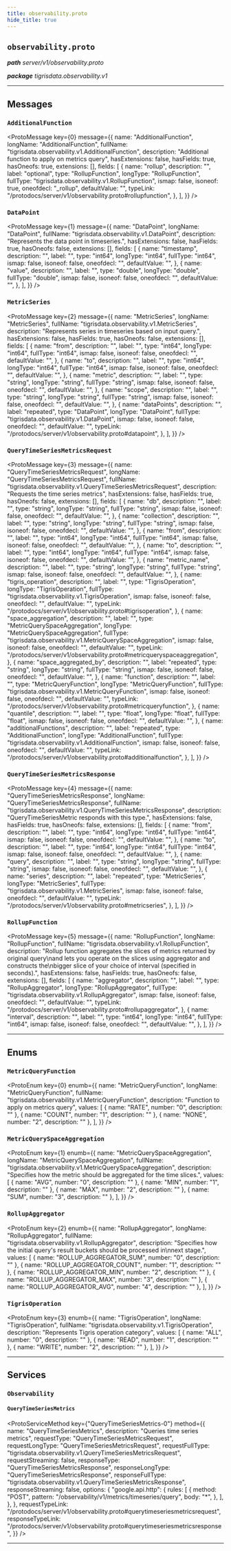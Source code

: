 ```yaml
---
title: observability.proto
hide_title: true
---
```



## `observability.proto`

_**path** server/v1/observability.proto_

_**package** tigrisdata.observability.v1_

---

## Messages

### `AdditionalFunction`

<ProtoMessage
  key={0}
  message={{
    name: "AdditionalFunction",
    longName: "AdditionalFunction",
    fullName: "tigrisdata.observability.v1.AdditionalFunction",
    description: "Additional function to apply on metrics query",
    hasExtensions: false,
    hasFields: true,
    hasOneofs: true,
    extensions: [],
    fields: [
      {
        name: "rollup",
        description: "",
        label: "optional",
        type: "RollupFunction",
        longType: "RollupFunction",
        fullType: "tigrisdata.observability.v1.RollupFunction",
        ismap: false,
        isoneof: true,
        oneofdecl: "_rollup",
        defaultValue: "",
        typeLink: "/protodocs/server/v1/observability.proto#rollupfunction",
      },
    ],
  }}
/>

### `DataPoint`

<ProtoMessage
  key={1}
  message={{
    name: "DataPoint",
    longName: "DataPoint",
    fullName: "tigrisdata.observability.v1.DataPoint",
    description: "Represents the data point in timeseries.",
    hasExtensions: false,
    hasFields: true,
    hasOneofs: false,
    extensions: [],
    fields: [
      {
        name: "timestamp",
        description: "",
        label: "",
        type: "int64",
        longType: "int64",
        fullType: "int64",
        ismap: false,
        isoneof: false,
        oneofdecl: "",
        defaultValue: "",
      },
      {
        name: "value",
        description: "",
        label: "",
        type: "double",
        longType: "double",
        fullType: "double",
        ismap: false,
        isoneof: false,
        oneofdecl: "",
        defaultValue: "",
      },
    ],
  }}
/>

### `MetricSeries`

<ProtoMessage
  key={2}
  message={{
    name: "MetricSeries",
    longName: "MetricSeries",
    fullName: "tigrisdata.observability.v1.MetricSeries",
    description: "Represents series in timeseries based on input query.",
    hasExtensions: false,
    hasFields: true,
    hasOneofs: false,
    extensions: [],
    fields: [
      {
        name: "from",
        description: "",
        label: "",
        type: "int64",
        longType: "int64",
        fullType: "int64",
        ismap: false,
        isoneof: false,
        oneofdecl: "",
        defaultValue: "",
      },
      {
        name: "to",
        description: "",
        label: "",
        type: "int64",
        longType: "int64",
        fullType: "int64",
        ismap: false,
        isoneof: false,
        oneofdecl: "",
        defaultValue: "",
      },
      {
        name: "metric",
        description: "",
        label: "",
        type: "string",
        longType: "string",
        fullType: "string",
        ismap: false,
        isoneof: false,
        oneofdecl: "",
        defaultValue: "",
      },
      {
        name: "scope",
        description: "",
        label: "",
        type: "string",
        longType: "string",
        fullType: "string",
        ismap: false,
        isoneof: false,
        oneofdecl: "",
        defaultValue: "",
      },
      {
        name: "dataPoints",
        description: "",
        label: "repeated",
        type: "DataPoint",
        longType: "DataPoint",
        fullType: "tigrisdata.observability.v1.DataPoint",
        ismap: false,
        isoneof: false,
        oneofdecl: "",
        defaultValue: "",
        typeLink: "/protodocs/server/v1/observability.proto#datapoint",
      },
    ],
  }}
/>

### `QueryTimeSeriesMetricsRequest`

<ProtoMessage
  key={3}
  message={{
    name: "QueryTimeSeriesMetricsRequest",
    longName: "QueryTimeSeriesMetricsRequest",
    fullName: "tigrisdata.observability.v1.QueryTimeSeriesMetricsRequest",
    description: "Requests the time series metrics",
    hasExtensions: false,
    hasFields: true,
    hasOneofs: false,
    extensions: [],
    fields: [
      {
        name: "db",
        description: "",
        label: "",
        type: "string",
        longType: "string",
        fullType: "string",
        ismap: false,
        isoneof: false,
        oneofdecl: "",
        defaultValue: "",
      },
      {
        name: "collection",
        description: "",
        label: "",
        type: "string",
        longType: "string",
        fullType: "string",
        ismap: false,
        isoneof: false,
        oneofdecl: "",
        defaultValue: "",
      },
      {
        name: "from",
        description: "",
        label: "",
        type: "int64",
        longType: "int64",
        fullType: "int64",
        ismap: false,
        isoneof: false,
        oneofdecl: "",
        defaultValue: "",
      },
      {
        name: "to",
        description: "",
        label: "",
        type: "int64",
        longType: "int64",
        fullType: "int64",
        ismap: false,
        isoneof: false,
        oneofdecl: "",
        defaultValue: "",
      },
      {
        name: "metric_name",
        description: "",
        label: "",
        type: "string",
        longType: "string",
        fullType: "string",
        ismap: false,
        isoneof: false,
        oneofdecl: "",
        defaultValue: "",
      },
      {
        name: "tigris_operation",
        description: "",
        label: "",
        type: "TigrisOperation",
        longType: "TigrisOperation",
        fullType: "tigrisdata.observability.v1.TigrisOperation",
        ismap: false,
        isoneof: false,
        oneofdecl: "",
        defaultValue: "",
        typeLink: "/protodocs/server/v1/observability.proto#tigrisoperation",
      },
      {
        name: "space_aggregation",
        description: "",
        label: "",
        type: "MetricQuerySpaceAggregation",
        longType: "MetricQuerySpaceAggregation",
        fullType: "tigrisdata.observability.v1.MetricQuerySpaceAggregation",
        ismap: false,
        isoneof: false,
        oneofdecl: "",
        defaultValue: "",
        typeLink:
          "/protodocs/server/v1/observability.proto#metricqueryspaceaggregation",
      },
      {
        name: "space_aggregated_by",
        description: "",
        label: "repeated",
        type: "string",
        longType: "string",
        fullType: "string",
        ismap: false,
        isoneof: false,
        oneofdecl: "",
        defaultValue: "",
      },
      {
        name: "function",
        description: "",
        label: "",
        type: "MetricQueryFunction",
        longType: "MetricQueryFunction",
        fullType: "tigrisdata.observability.v1.MetricQueryFunction",
        ismap: false,
        isoneof: false,
        oneofdecl: "",
        defaultValue: "",
        typeLink:
          "/protodocs/server/v1/observability.proto#metricqueryfunction",
      },
      {
        name: "quantile",
        description: "",
        label: "",
        type: "float",
        longType: "float",
        fullType: "float",
        ismap: false,
        isoneof: false,
        oneofdecl: "",
        defaultValue: "",
      },
      {
        name: "additionalFunctions",
        description: "",
        label: "repeated",
        type: "AdditionalFunction",
        longType: "AdditionalFunction",
        fullType: "tigrisdata.observability.v1.AdditionalFunction",
        ismap: false,
        isoneof: false,
        oneofdecl: "",
        defaultValue: "",
        typeLink: "/protodocs/server/v1/observability.proto#additionalfunction",
      },
    ],
  }}
/>

### `QueryTimeSeriesMetricsResponse`

<ProtoMessage
  key={4}
  message={{
    name: "QueryTimeSeriesMetricsResponse",
    longName: "QueryTimeSeriesMetricsResponse",
    fullName: "tigrisdata.observability.v1.QueryTimeSeriesMetricsResponse",
    description: "QueryTimeSeriesMetric responds with this type.",
    hasExtensions: false,
    hasFields: true,
    hasOneofs: false,
    extensions: [],
    fields: [
      {
        name: "from",
        description: "",
        label: "",
        type: "int64",
        longType: "int64",
        fullType: "int64",
        ismap: false,
        isoneof: false,
        oneofdecl: "",
        defaultValue: "",
      },
      {
        name: "to",
        description: "",
        label: "",
        type: "int64",
        longType: "int64",
        fullType: "int64",
        ismap: false,
        isoneof: false,
        oneofdecl: "",
        defaultValue: "",
      },
      {
        name: "query",
        description: "",
        label: "",
        type: "string",
        longType: "string",
        fullType: "string",
        ismap: false,
        isoneof: false,
        oneofdecl: "",
        defaultValue: "",
      },
      {
        name: "series",
        description: "",
        label: "repeated",
        type: "MetricSeries",
        longType: "MetricSeries",
        fullType: "tigrisdata.observability.v1.MetricSeries",
        ismap: false,
        isoneof: false,
        oneofdecl: "",
        defaultValue: "",
        typeLink: "/protodocs/server/v1/observability.proto#metricseries",
      },
    ],
  }}
/>

### `RollupFunction`

<ProtoMessage
  key={5}
  message={{
    name: "RollupFunction",
    longName: "RollupFunction",
    fullName: "tigrisdata.observability.v1.RollupFunction",
    description:
      "Rollup function aggregates the slices of metrics returned by original query\nand lets you operate on the slices using aggregator and constructs the\nbigger slice of your choice of interval (specified in seconds).",
    hasExtensions: false,
    hasFields: true,
    hasOneofs: false,
    extensions: [],
    fields: [
      {
        name: "aggregator",
        description: "",
        label: "",
        type: "RollupAggregator",
        longType: "RollupAggregator",
        fullType: "tigrisdata.observability.v1.RollupAggregator",
        ismap: false,
        isoneof: false,
        oneofdecl: "",
        defaultValue: "",
        typeLink: "/protodocs/server/v1/observability.proto#rollupaggregator",
      },
      {
        name: "interval",
        description: "",
        label: "",
        type: "int64",
        longType: "int64",
        fullType: "int64",
        ismap: false,
        isoneof: false,
        oneofdecl: "",
        defaultValue: "",
      },
    ],
  }}
/>

---

## Enums

### `MetricQueryFunction`

<ProtoEnum
  key={0}
  enumb={{
    name: "MetricQueryFunction",
    longName: "MetricQueryFunction",
    fullName: "tigrisdata.observability.v1.MetricQueryFunction",
    description: "Function to apply on metrics query",
    values: [
      { name: "RATE", number: "0", description: "" },
      { name: "COUNT", number: "1", description: "" },
      { name: "NONE", number: "2", description: "" },
    ],
  }}
/>

### `MetricQuerySpaceAggregation`

<ProtoEnum
  key={1}
  enumb={{
    name: "MetricQuerySpaceAggregation",
    longName: "MetricQuerySpaceAggregation",
    fullName: "tigrisdata.observability.v1.MetricQuerySpaceAggregation",
    description:
      "Specifies how the metric should be aggregated for the time slices.",
    values: [
      { name: "AVG", number: "0", description: "" },
      { name: "MIN", number: "1", description: "" },
      { name: "MAX", number: "2", description: "" },
      { name: "SUM", number: "3", description: "" },
    ],
  }}
/>

### `RollupAggregator`

<ProtoEnum
  key={2}
  enumb={{
    name: "RollupAggregator",
    longName: "RollupAggregator",
    fullName: "tigrisdata.observability.v1.RollupAggregator",
    description:
      "Specifies how the initial query's result buckets should be processed in\nnext stage.",
    values: [
      { name: "ROLLUP_AGGREGATOR_SUM", number: "0", description: "" },
      { name: "ROLLUP_AGGREGATOR_COUNT", number: "1", description: "" },
      { name: "ROLLUP_AGGREGATOR_MIN", number: "2", description: "" },
      { name: "ROLLUP_AGGREGATOR_MAX", number: "3", description: "" },
      { name: "ROLLUP_AGGREGATOR_AVG", number: "4", description: "" },
    ],
  }}
/>

### `TigrisOperation`

<ProtoEnum
  key={3}
  enumb={{
    name: "TigrisOperation",
    longName: "TigrisOperation",
    fullName: "tigrisdata.observability.v1.TigrisOperation",
    description: "Represents Tigris operation category",
    values: [
      { name: "ALL", number: "0", description: "" },
      { name: "READ", number: "1", description: "" },
      { name: "WRITE", number: "2", description: "" },
    ],
  }}
/>

---

## Services

### `Observability`

#### `QueryTimeSeriesMetrics`

<ProtoServiceMethod
  key={"QueryTimeSeriesMetrics-0"}
  method={{
    name: "QueryTimeSeriesMetrics",
    description: "Queries time series metrics",
    requestType: "QueryTimeSeriesMetricsRequest",
    requestLongType: "QueryTimeSeriesMetricsRequest",
    requestFullType:
      "tigrisdata.observability.v1.QueryTimeSeriesMetricsRequest",
    requestStreaming: false,
    responseType: "QueryTimeSeriesMetricsResponse",
    responseLongType: "QueryTimeSeriesMetricsResponse",
    responseFullType:
      "tigrisdata.observability.v1.QueryTimeSeriesMetricsResponse",
    responseStreaming: false,
    options: {
      "google.api.http": {
        rules: [
          {
            method: "POST",
            pattern: "/observability/v1/metrics/timeseries/query",
            body: "*",
          },
        ],
      },
    },
    requestTypeLink:
      "/protodocs/server/v1/observability.proto#querytimeseriesmetricsrequest",
    responseTypeLink:
      "/protodocs/server/v1/observability.proto#querytimeseriesmetricsresponse",
  }}
/>

---
